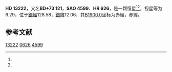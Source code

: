{{Starbox begin
| name = HD 13222
}}
{{Starbox observe
| epoch = [[J2000.0|J2000.0]]
| constell = {{星座名待查}}<ref name=SIMBAD>{{cite web
 | url=http://simbad.u-strasbg.fr/simbad/sim-id?Ident=HR+626
 | title =Pulsating variable Star
 | publisher=Centre de Données astronomiques de Strasbourg
 | work=SIMBAD
 | accessdate=2012-07-13}}</ref><ref name=DATA>{{cite web
 | url=http://vizier.u-strasbg.fr/viz-bin/VizieR-5?-out.add=.&-source=5050&-corr=PK=HR&-out.max=9999&HR=626
 | title=VizieR Detailed Page
 | accessdate=2012-07-13
 | archive-date=2016-03-05
 | archive-url=https://web.archive.org/web/20160305210614/http://vizier.u-strasbg.fr/viz-bin/VizieR-5?-out.add=.&-source=5050&-corr=PK=HR&-out.max=9999&HR=626
 | dead-url=no
 }}</ref>
| 星官 = 
| ra = {{RA|2|13|21.2}}<ref name=SIMBAD /><ref name=DATA />
| dec = {{DEC|+74|1|40}}<ref name=SIMBAD /><ref name=DATA />
| appmag_v = 6.29<ref name=SIMBAD /><ref name=DATA />
}}
{{Starbox character
| class = G8III<ref name=SIMBAD /><ref name=DATA />
| b-v = 0.91<ref name=SIMBAD /><ref name=DATA />
| u-b = <ref name=SIMBAD /><ref name=DATA />
| r-i = <ref name=SIMBAD /><ref name=DATA />
| variable = 
}}
{{Starbox astrometry
| radial_v = 
| prop_mo_ra = -37
| parallax = 
| p_error = 
}}
{{Starbox catalog
| names =BD+73 121，[[SAO星表|SAO]] 4599，[[HD星表|HD]] 13222，[[HR星表|HR]] 626}}
{{Starbox reference |Simbad=HR+626}}
{{Starbox end}}

'''HD 13222'''，又名'''BD+73 121'''，'''SAO 4599'''、'''HR 626'''，是一颗恒星<ref name=SIMBAD /><ref name=DATA />，视星等为6.29，位于[[銀道座標系|銀經]]128.58，[[銀道座標系|銀緯]]12.06，其[[B1900.0|B1900.0]]坐标为赤經{{RA|2|4|7.8}}，赤緯{{DEC|+73|12.06|27}}。

== 参考文献 ==
{{reflist}}

{{star-stub}}

[[Category:HD和HDE天體|13222]]
[[Category:HR天體|0626]]
[[Category:SAO天體|4599]]